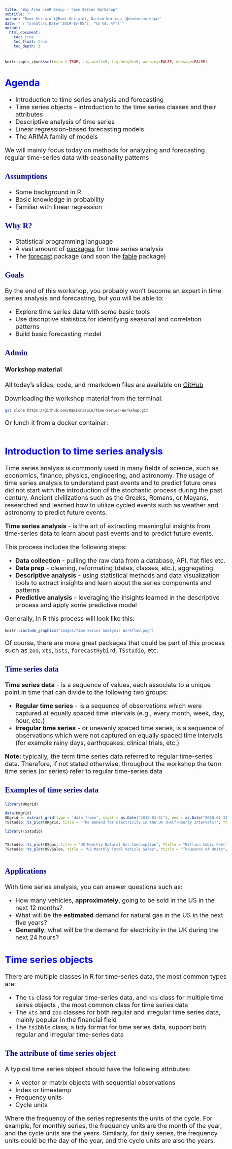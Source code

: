```yaml
---
title: "Bay Area useR Group - Time Series Workshop"
subtitle: ""
author: "Rami Krispin (@Rami_Krispin), Danton Noriega (@dantonnoriega)"
date: "`r format(as.Date('2019-10-05'), '%b %d, %Y')`"
output: 
  html_document:
    toc: true
    toc_float: true
    toc_depth: 3
---
```


<style type="text/css">

body{ /* Normal  */
      font-size: 20px;
  }
td {  /* Table  */
  font-size: 8px;
}
h1.title {
  font-size: 38px;
  color: Black;
}
h1 { /* Header 1 */
  font-size: 28px;
  color: Blue;
}
h2 { /* Header 2 */
    font-size: 30px;
  color: Blue;
}
h3 { /* Header 3 */
  font-size: 25px;
  font-family: "Times New Roman", Times, serif;
  color: DarkBlue;
}
code.r{ /* Code block */
    font-size: 12px;
}
pre { /* Code block - determines code spacing between lines */
    font-size: 14px;
}
</style>



```r
knitr::opts_chunk$set(echo = TRUE, fig.width=9, fig.height=5, warning=FALSE, message=FALSE)
```

## Agenda

* Introduction to time series analysis and forecasting
* Time series objects - introduction to the time series classes and their attributes
* Descriptive analysis of time series
* Linear regression-based forecasting models
* The ARIMA family of models

We will mainly focus today on methods for analyzing and forecasting regular time-series data with seasonality patterns

### Assumptions

* Some background in R
* Basic knowledge in probability
* Familiar with linear regression 

### Why R?

* Statistical programming language 
* A vast amount of [packages](https://cran.r-project.org/web/views/TimeSeries.html) for time series analysis
* The [forecast](http://pkg.robjhyndman.com/forecast/) package (and soon the [fable](https://fable.tidyverts.org/) package)

### Goals
By the end of this workshop, you probably won't become an expert in time series analysis and forecasting, but you will be able to:

* Explore time series data with some basic tools
* Use discriptive statistics for identifying seasonal and correlation patterns 
* Build basic forecasting model

### Admin

#### Workshop material

All today's slides, code, and rmarkdown files are available on [GitHub](https://github.com/RamiKrispin/Time-Series-Workshop)

Downloading the workshop material from the terminal:

```bash
git clone https://github.com/RamiKrispin/Time-Series-Workshop.git
```


Or lunch it from a docker container:

```bash

```


## Introduction to time series analysis

Time series analysis is commonly used in many fields of science, such as economics, finance, physics, engineering, and astronomy.  The usage of time series analysis to understand past events and to predict future ones did not start with the introduction of the stochastic process during the past century. Ancient civilizations such as the Greeks, Romans, or Mayans, researched and learned how to utilize cycled events such as weather and astronomy to predict future events. 


**Time series analysis** - is the art of extracting meaningful insights from time-series data to learn about past events and to predict future events. 

This process includes the following steps:

* **Data collection** - pulling the raw data from a database, API, flat files etc.
* **Data prep** - cleaning, reformating (dates, classes, etc.), aggregating
* **Descriptive analysis** - using statistical methods and data visualization tools to extract insights and learn about the series components and patterns
* **Predictive analysis** - leveraging the insights learned in the descriptive process and apply some predictive model 


Generally, in R this process will look like this:

```r
knitr::include_graphics("images/Time Series Analysis Workflow.png")
```

Of course, there are more great packages that could be part of this process such as `zoo`, `xts`, `bsts`, `forecastHybird`, `TSstudio`, etc.


### Time series data

**Time series data** - is a sequence of values, each associate to a unique point in time that can divide to the following two groups:

* **Regular time series** - is a sequence of observations which were captured at equally spaced time intervals (e.g., every month, week, day, hour, etc.)
* **Irregular time series** - or unevenly spaced time series, is a sequence of observations which were not captured on equally spaced time intervals (for example rainy days, earthquakes, clinical trials, etc.)



**Note:** typically, the term time series data referred to regular time-series data. Therefore, if not stated otherwise, throughout the workshop the term time series (or series) refer to regular time-series data

### Examples of time series data

```r
library(UKgrid)

data(UKgrid)
UKgrid <- extract_grid(type = "data.frame", start = as.Date("2018-01-01"), end = as.Date("2018-01-31"))
TSstudio::ts_plot(UKgrid, title = "The Demand for Electricity in the UK (Half-Hourly Intervals)", Ytitle = "MW", Xtitle = "Date")

library(TSstudio)


TSstudio::ts_plot(USgas, title = "US Monthly Natural Gas Consumption", Ytitle = "Billion Cubic Feet", Xtitle = "Date")
TSstudio::ts_plot(USVSales, title = "US Monthly Total Vehicle Sales", Ytitle = "Thousands of Units", Xtitle = "Date")



```


### Applications

With time series analysis, you can answer questions such as:

* How many vehicles, **approximately**, going to be sold in the US in the next 12 months?
* What will be the **estimated** demand for natural gas in the US in the next five years?
* **Generally**, what will be the demand for electricity in the UK during the next 24 hours?


## Time series objects

There are multiple classes in R for time-series data, the most common types are:

* The `ts` class for regular time-series data, and `mts` class for multiple time seires objects , the most common class for time series data
* The `xts` and `zoo` classes for both regular and irregular time series data, mainly popular in the financial field
* The `tsibble` class, a tidy format for time series data, support both regular and irregular time-series data

### The attribute of time series object

A typical time series object should have the following attributes:

* A vector or matrix objects with sequential observations
* Index or timestamp
* Frequency units
* Cycle units

Where the frequency of the series represents the units of the cycle. For example, for monthly series, the frequency units are the month of the year, and the cycle units are the years. Similarly, for daily series, the frequency units could be the day of the year, and the cycle units are also the years. 

